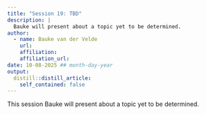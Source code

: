 ```yaml
---
title: "Session 19: TBD"
description: |
  Bauke will present about a topic yet to be determined.
author:
  - name: Bauke van der Velde
    url:
    affiliation: 
    affiliation_url: 
date: 10-08-2025 ## month-day-year
output:
  distill::distill_article:
    self_contained: false
---
```


This session Bauke will present about a topic yet to be determined.

